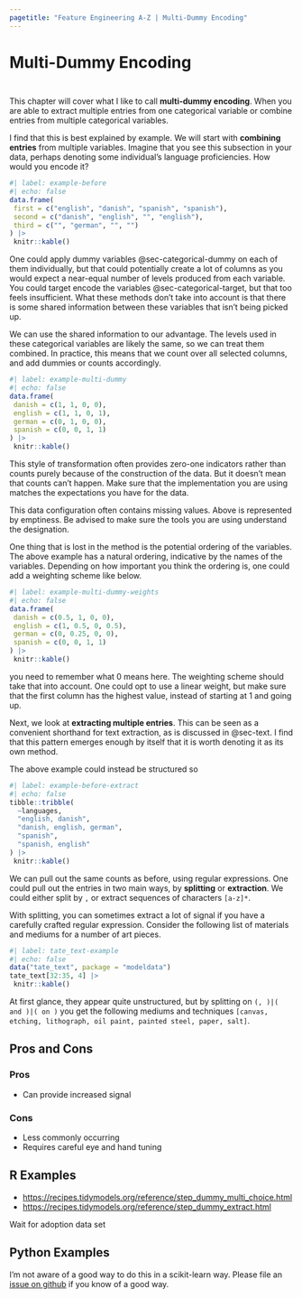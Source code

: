 ```yaml
---
pagetitle: "Feature Engineering A-Z | Multi-Dummy Encoding"
---
```


# Multi-Dummy Encoding {#sec-categorical-multi-dummy}

::: {style="visibility: hidden; height: 0px;"}
## Multi-Dummy Encoding
:::

This chapter will cover what I like to call **multi-dummy encoding**.
When you are able to extract multiple entries from one categorical variable or combine entries from multiple categorical variables.

I find that this is best explained by example.
We will start with **combining entries** from multiple variables.
Imagine that you see this subsection in your data, perhaps denoting some individual's language proficiencies.
How would you encode it?

```r
#| label: example-before
#| echo: false
data.frame(
 first = c("english", "danish", "spanish", "spanish"),
 second = c("danish", "english", "", "english"),
 third = c("", "german", "", "")
) |>
 knitr::kable()
```

One could apply dummy variables @sec-categorical-dummy on each of them individually, but that could potentially create a lot of columns as you would expect a near-equal number of levels produced from each variable.
You could target encode the variables @sec-categorical-target, but that too feels insufficient.
What these methods don't take into account is that there is some shared information between these variables that isn't being picked up.

We can use the shared information to our advantage.
The levels used in these categorical variables are likely the same, so we can treat them combined.
In practice, this means that we count over all selected columns, and add dummies or counts accordingly.

```r
#| label: example-multi-dummy
#| echo: false
data.frame(
 danish = c(1, 1, 0, 0),
 english = c(1, 1, 0, 1),
 german = c(0, 1, 0, 0),
 spanish = c(0, 0, 1, 1)
) |>
 knitr::kable()
```

This style of transformation often provides zero-one indicators rather than counts purely because of the construction of the data.
But it doesn't mean that counts can't happen.
Make sure that the implementation you are using matches the expectations you have for the data.

::: callout-note
This data configuration often contains missing values.
Above is represented by emptiness.
Be advised to make sure the tools you are using understand the designation.
:::

One thing that is lost in the method is the potential ordering of the variables.
The above example has a natural ordering, indicative by the names of the variables.
Depending on how important you think the ordering is, one could add a weighting scheme like below.

```r
#| label: example-multi-dummy-weights
#| echo: false
data.frame(
 danish = c(0.5, 1, 0, 0),
 english = c(1, 0.5, 0, 0.5),
 german = c(0, 0.25, 0, 0),
 spanish = c(0, 0, 1, 1)
) |>
 knitr::kable()
```

::: callout-tip
you need to remember what 0 means here.
The weighting scheme should take that into account.
One could opt to use a linear weight, but make sure that the first column has the highest value, instead of starting at 1 and going up.
:::

Next, we look at **extracting multiple entries**.
This can be seen as a convenient shorthand for text extraction, as is discussed in @sec-text.
I find that this pattern emerges enough by itself that it is worth denoting it as its own method.

The above example could instead be structured so

```r
#| label: example-before-extract
#| echo: false
tibble::tribble(
  ~languages,
  "english, danish",
  "danish, english, german",
  "spanish",
  "spanish, english"
) |>
 knitr::kable()
```

We can pull out the same counts as before, using regular expressions.
One could pull out the entries in two main ways, by **splitting** or **extraction**.
We could either split by `,` or extract sequences of characters `[a-z]*`.

With splitting, you can sometimes extract a lot of signal if you have a carefully crafted regular expression.
Consider the following list of materials and mediums for a number of art pieces.

```r
#| label: tate_text-example
#| echo: false
data("tate_text", package = "modeldata")
tate_text[32:35, 4] |>
 knitr::kable()
```

At first glance, they appear quite unstructured, but by splitting on `(, )|( and )|( on )` you get the following mediums and techniques `[canvas, etching, lithograph, oil paint, painted steel, paper, salt]`.

## Pros and Cons

### Pros

-   Can provide increased signal

### Cons

-   Less commonly occurring
-   Requires careful eye and hand tuning

## R Examples

- <https://recipes.tidymodels.org/reference/step_dummy_multi_choice.html>
- <https://recipes.tidymodels.org/reference/step_dummy_extract.html>

Wait for adoption data set

## Python Examples

I'm not aware of a good way to do this in a scikit-learn way.
Please file an [issue on github](https://github.com/EmilHvitfeldt/feature-engineering-az/issues/new?assignees=&labels=&projects=&template=general-issue.md&title) if you know of a good way.
